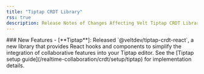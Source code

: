 ```yaml
---
title: "Tiptap CRDT Library"
rss: true
description: Release Notes of Changes Affecting Velt Tiptap CRDT Library
---
```


<Update label="4.5.0-beta.1" description="August 29, 2025">
### New Features
- [**Tiptap**]: Released `@veltdev/tiptap-crdt-react`, a new library that provides React hooks and components to simplify the integration of collaborative features into your Tiptap editor. See the [Tiptap setup guide](/realtime-collaboration/crdt/setup/tiptap) for implementation details.
</Update>
